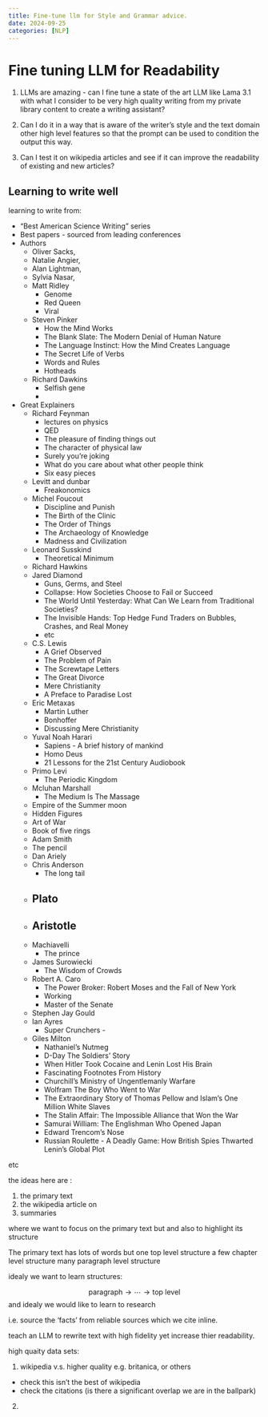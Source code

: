 ```yaml
---
title: Fine-tune llm for Style and Grammar advice.
date: 2024-09-25
categories: [NLP]
---
```


# Fine tuning LLM for Readability 


1. LLMs are amazing - can I fine tune a state of the art LLM like Lama 3.1 with what I consider to be very high quality writing from my private library content to create a writing assistant?

2. Can I do it in a way that is aware of the writer's style and the text domain other high level features so that the prompt can be used to condition the output this way.

3. Can I test it on wikipedia articles and see if it can improve the readability of existing and new articles?

## Learning to write well

learning to write from:

- "Best American Science Writing" series
- Best papers - sourced from leading conferences
- Authors 
  - Oliver Sacks, 
  - Natalie Angier, 
  - Alan Lightman, 
  - Sylvia Nasar, 
  - Matt Ridley
    - Genome
    - Red Queen
    - Viral
  - Steven Pinker
    - How the Mind Works
    - The Blank Slate: The Modern Denial of Human Nature
    - The Language Instinct: How the Mind Creates Language
    - The Secret Life of Verbs
    - Words and Rules
    - Hotheads
  - Richard Dawkins
    - Selfish gene
    -
- Great Explainers
  - Richard Feynman
    - lectures on physics
    - QED
    - The pleasure of finding things out
    - The character of physical law
    - Surely you're joking
    - What do you care about what other people think
    - Six easy pieces
  - Levitt and dunbar
    - Freakonomics
  - Michel Foucout
    - Discipline and Punish
    - The Birth of the Clinic
    - The Order of Things
    - The Archaeology of Knowledge
    - Madness and Civilization    
  - Leonard Susskind
    - Theoretical Minimum
  - Richard Hawkins
  - Jared Diamond
    - Guns, Germs, and Steel
    - Collapse: How Societies Choose to Fail or Succeed
    - The World Until Yesterday: What Can We Learn from Traditional Societies?
    - The Invisible Hands: Top Hedge Fund Traders on Bubbles, Crashes, and Real Money
    - etc
  - C.S. Lewis
    - A Grief Observed
    - The Problem of Pain
    - The Screwtape Letters
    - The Great Divorce
    - Mere Christianity
    - A Preface to Paradise Lost
  - Eric Metaxas
    - Martin Luther
    - Bonhoffer
    - Discussing Mere Christianity
  - Yuval Noah Harari
    - Sapiens - A brief history of mankind
    - Homo Deus
    - 21 Lessons for the 21st Century Audiobook
  - Primo Levi
    - The Periodic Kingdom
  - Mcluhan Marshall
    - The Medium Is The Massage
  - Empire of the Summer moon
  - Hidden Figures
  - Art of War
  - Book of five rings
  - Adam Smith
  - The pencil
  - Dan Ariely
  - Chris Anderson
    - The long tail
  - Plato 
    - 
  - Aristotle
    - 
  - Machiavelli 
    - The prince
  - James Surowiecki 
    - The Wisdom of Crowds
  - Robert A. Caro
    - The Power Broker: Robert Moses and the Fall of New York 
    - Working
    - Master of the Senate
  - Stephen Jay Gould
  - Ian Ayres
    - Super Crunchers - 
  - Giles Milton
    - Nathaniel's Nutmeg
    - D-Day The Soldiers' Story
    - When Hitler Took Cocaine and Lenin Lost His Brain
    - Fascinating Footnotes From History
    - Churchill's Ministry of Ungentlemanly Warfare
    - Wolfram The Boy Who Went to War
    - The Extraordinary Story of Thomas Pellow and Islam's One Million White Slaves
    - The Stalin Affair: The Impossible Alliance that Won the War
    - Samurai William: The Englishman Who Opened Japan
    - Edward Trencom's Nose
    - Russian Roulette - A Deadly Game: How British Spies Thwarted Lenin's Global Plot
    
    
etc

the ideas here are :

1. the primary text
2. the wikipedia article on 
3. summaries

where we want to focus on the primary text but
and also to highlight its structure 

The primary text has lots of words but one top level structure
a few chapter level structure
many paragraph level structure

idealy we want to learn structures:

$$
\text{paragraph} \to  \cdots \to  \text{top level}
$$
and idealy we would like to learn to research

i.e. source the 'facts' from reliable sources which we cite inline.

teach an LLM to rewrite text with high fidelity
yet increase thier readability.

high quaity data sets:

1. wikipedia v.s. higher quality e.g. britanica, or others
  - check this isn't the best of wikipedia
  - check the citations (is there a significant overlap we are in the ballpark)
2. 
